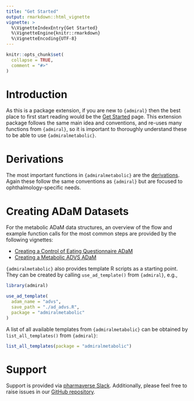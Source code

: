 ```yaml
---
title: "Get Started"
output: rmarkdown::html_vignette
vignette: >
  %\VignetteIndexEntry{Get Started}
  %\VignetteEngine{knitr::rmarkdown}
  %\VignetteEncoding{UTF-8}
---
```


```r
knitr::opts_chunk$set(
  collapse = TRUE,
  comment = "#>"
)
```

# Introduction

As this is a package extension, if you are new to `{admiral}` then the best
place to first start reading would be the [Get
Started](https://pharmaverse.github.io/admiral/articles/admiral.html) page. This
extension package follows the same main idea and conventions, and re-uses many
functions from `{admiral}`, so it is important to thoroughly understand these to
be able to use `{admiralmetabolic}`.

# Derivations

The most important functions in `{admiralmetabolic}` are the
[derivations](../reference/index.html). Again these follow the same
conventions as `{admiral}` but are focused to ophthalmology-specific needs.

# Creating ADaM Datasets

For the metabolic ADaM data structures, an overview of the flow and example function calls for the most common steps are provided by the following vignettes:

- [Creating a Control of Eating Questionnaire ADaM](adcoeq.html)
- [Creating a Metabolic ADVS ADaM](advs.html)

`{admiralmetabolic}` also provides template R scripts as a starting point. They can be
created by calling `use_ad_template()` from `{admiral}`, e.g.,

```r
library(admiral)

use_ad_template(
  adam_name = "advs",
  save_path = "./ad_advs.R",
  package = "admiralmetabolic"
)
```

A list of all available templates from `{admiralmetabolic}` can be obtained by `list_all_templates()`
from `{admiral}`:

```r
list_all_templates(package = "admiralmetabolic")
```

# Support

Support is provided via [pharmaverse Slack](https://pharmaverse.slack.com/).
Additionally, please feel free to raise issues in our [GitHub repository](https://github.com/pharmaverse/admiralmetabolic/issues).
